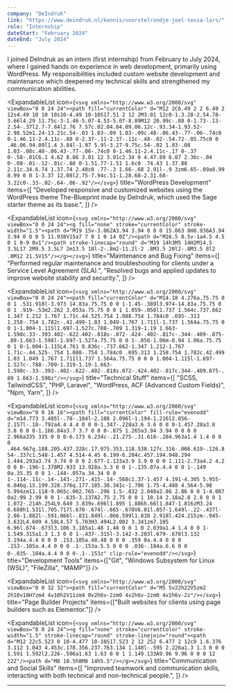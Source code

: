 ```yaml
---
company: "DeIndruk"
link: "https://www.deindruk.nl/kennis/voorstelrondje-joel-tessa-lars/"
role: "Internship"
dateStart: "February 2024"
dateEnd: "July 2024"
---
```



I joined DeIndruk as an intern (first internship) from February to July 2024, where I gained hands on experience in web development, primarily using WordPress. My responsibilities included custom website development and maintenance which deepened my technical skills and strengthened my communication abilities.

<ListSeparator>

<ExpandableList
  icon={`<svg xmlns="http://www.w3.org/2000/svg" viewBox="0 0 24 24"><path fill="currentColor" d="M12 2C6.49 2 2 6.49 2 12s4.49 10 10 10s10-4.49 10-10S17.51 2 12 2M3.01 12c0-1.3.28-2.54.78-3.66l4.29 11.75c-3-1.46-5.07-4.53-5.07-8.09M12 20.99c-.88 0-1.73-.13-2.54-.37l2.7-7.84l2.76 7.57c.02.04.04.09.06.12c-.93.34-1.93.52-2.98.52m1.24-13.21c.54-.03 1.03-.09 1.03-.09c.48-.06.43-.77-.06-.74c0 0-1.46.11-2.4.11c-.88 0-2.37-.11-2.37-.11c-.48-.02-.54.72-.05.75c0 0 .46.06.94.09l1.4 3.84l-1.97 5.9l-3.27-9.75c.54-.02 1.03-.08 1.03-.08c.48-.06.43-.77-.06-.74c0 0-1.46.11-2.4.11c-.17 0-.37 0-.58-.01C6.1 4.62 8.86 3.01 12 3.01c2.34 0 4.47.89 6.07 2.36c-.04 0-.08-.01-.12-.01c-.88 0-1.51.77-1.51 1.6c0 .74.43 1.37.88 2.11c.34.6.74 1.37.74 2.48c0 .77-.3 1.66-.68 2.91l-.9 3zm6.65-.09a8.99 8.99 0 0 1-3.37 12.08l2.75-7.94c.51-1.28.68-2.31.68-3.22c0-.33-.02-.64-.06-.92"/></svg>`}
  title="WordPress Development"
  items={[
    "Developed responsive and customized websites using the WordPress theme The-Blueprint made by DeIndruk, which used the Sage starter theme as its base.",
  ]}
/>

<ExpandableList
  icon={`<svg xmlns="http://www.w3.org/2000/svg" viewBox="0 0 24 24"><g fill="none" stroke="currentColor" stroke-width="1.5"><path d="M19 15v-3.062A3.94 3.94 0 0 0 15.063 8H8.936A3.94 3.94 0 0 0 5 11.938V15a7 7 0 1 0 14 0Z"/><path d="M16.5 8.5v-1a4.5 4.5 0 1 0-9 0v1"/><path stroke-linecap="round" d="M19 14h3M5 14H2M14.5 3.5L17 2M9.5 3.5L7 2m13.5 18l-2-.8m2-11.2l-2 .8M3.5 20l2-.8M3.5 8l2 .8M12 21.5V15"/></g></svg>`}
  title="Maintenance and Bug Fixing"
  items={[
    "Performed regular maintenance and troubleshooting for clients under a Service Level Agreement (SLA).",
    "Resolved bugs and applied updates to improve website stability and security.",
  ]}
/>

<ExpandableList
  icon={`<svg xmlns="http://www.w3.org/2000/svg" viewBox="0 0 24 24"><path fill="currentColor" d="M14.18 4.276a.75.75 0 0 1 .531.918l-3.973 14.83a.75.75 0 0 1-1.45-.389l3.974-14.83a.75.75 0 0 1 .919-.53m2.262 3.053a.75.75 0 0 1 1.059-.056l1.737 1.564c.737.662 1.347 1.212 1.767 1.71c.44.525.754 1.088.754 1.784c0 .695-.313 1.258-.754 1.782c-.42.499-1.03 1.049-1.767 1.711l-1.737 1.564a.75.75 0 0 1-1.004-1.115l1.697-1.527c.788-.709 1.319-1.19 1.663-1.598c.33-.393.402-.622.402-.818s-.072-.424-.402-.817c-.344-.409-.875-.89-1.663-1.598l-1.697-1.527a.75.75 0 0 1-.056-1.06m-8.94 1.06a.75.75 0 1 0-1.004-1.115L4.761 8.836c-.737.662-1.347 1.212-1.767 1.71c-.44.525-.754 1.088-.754 1.784c0 .695.313 1.258.754 1.782c.42.499 1.03 1.049 1.767 1.711l1.737 1.564a.75.75 0 0 0 1.004-1.115l-1.697-1.527c-.788-.709-1.319-1.19-1.663-1.598c-.33-.393-.402-.622-.402-.818s.072-.424.402-.817c.344-.409.875-.89 1.663-1.598z"/></svg>`}
  title="Technical Stuff"
  items={[
    "SCSS, TailwindCSS",
    "PHP, Laravel",
    "WordPress, ACF (Advanced Custom Fields)",
    "Npm, Yarn",
  ]}
/>

<ExpandableList
  icon={`<svg xmlns="http://www.w3.org/2000/svg" viewBox="0 0 16 16"><path fill="currentColor" fill-rule="evenodd" d="m14.773 3.485l-.78-.184l-2.108 2.096l-1.194-1.216l2.056-2.157l-.18-.792a4.4 4.4 0 0 0-1.347-.228a3.6 3.6 0 0 0-1.457.28a3.8 3.8 0 0 0-1.186.84a3.7 3.7 0 0 0-.875 1.265a3.94 3.94 0 0 0 0 2.966a335 335 0 0 0-6.173 6.234c-.21.275-.31.618-.284.963a1.4 1.4 0 0 0 .464.967q.188.205.437.328c.17.075.353.118.538.127c.316-.006.619-.126.854-.337c1.548-1.457 4.514-4.45 6.199-6.204c.457.194.948.294 1.444.293a3.74 3.74 0 0 0 2.677-1.133a3.9 3.9 0 0 0 1.111-2.73a4.2 4.2 0 0 0-.196-1.378M2.933 13.928a.3.3 0 0 1-.135.07a.4.4 0 0 1-.149 0a.35.35 0 0 1-.144-.057a.34.34 0 0 1-.114-.11c-.14-.143-.271-.415-.14-.568c1.37-1.457 4.191-4.305 5.955-6.046q.15.199.328.376q.177.185.38.341c-1.706 1.75-4.488 4.564-5.98 5.994zm11.118-9.065c.002.765-.296 1.5-.832 2.048a2.86 2.86 0 0 1-4.007 0a2.99 2.99 0 0 1-.635-3.137A2.75 2.75 0 0 1 10.14 2.18a2.8 2.8 0 0 1 1.072-.214h.254L9.649 3.839v.696l1.895 1.886h.66l1.847-1.816zM3.24 6.688h1.531l.705.717l.678-.674l-.665-.678V6.01l.057-1.649l-.22-.437l-2.86-1.882l-.591.066l-.831.849l-.066.599l1.838 2.918l.424.215zm-.945-3.632L4.609 4.58L4.57 5.703H3.494L2.002 3.341zm7.105 6.96l.674-.673l3.106 3.185a1.48 1.48 0 0 1 0 2.039a1.4 1.4 0 0 1-1.549.315a1.3 1.3 0 0 1-.437-.315l-3.142-3.203l.679-.678l3.132 3.194a.4.4 0 0 0 .153.105a.48.48 0 0 0 .359 0a.4.4 0 0 0 .153-.105a.4.4 0 0 0 .1-.153a.5.5 0 0 0 .036-.184a.6.6 0 0 0-.035-.184a.4.4 0 0 0-.1-.153z" clip-rule="evenodd"/></svg>`}
  title="Development Tools"
  items={["Git", "Windows Subsystem for Linux (WSL)", "FileZilla", "MAMP"]}
/>

<ExpandableList
  icon={`<svg xmlns="http://www.w3.org/2000/svg" viewBox="0 0 32 32"><path fill="currentColor" d="M5 5v22h22V5zm2 2h18v18H7zm4 4v10h2V11zm4 0v2h6v-2zm0 4v2h6v-2zm0 4v2h6v-2z"/></svg>`}
  title="Page Builder Projects"
  items={["Built websites for clients using page builders such as Elementor."]}
/>

<ExpandableList
  icon={`<svg xmlns="http://www.w3.org/2000/svg" viewBox="0 0 24 24"><g fill="none" stroke="currentColor" stroke-width="1.5" stroke-linecap="round" stroke-linejoin="round"><path d="M12 22c5.523 0 10-4.477 10-10S17.523 2 12 2S2 6.477 2 12c0 1.6.376 3.112 1.043 4.453c.178.356.237.763.134 1.148l-.595 2.226a1.3 1.3 0 0 0 1.591 1.592l2.226-.596a1.63 1.63 0 0 1 1.149.133A9.96 9.96 0 0 0 12 22Z"/><path d="M8 10.5h8M8 14h5.5"/></g></svg>`}
  title="Communication and Social Skills"
  items={[
    "Improved teamwork and communication skills, interacting with both technical and non-technical people.",
  ]}
/>
</ListSeparator>

---
